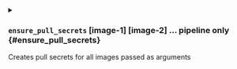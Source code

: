 

<details className="config-field -function" data-expandable="true">
<summary>

### `ensure_pull_secrets` <span className="config-field-type">[image-1] [image-2] ...</span> <span className="config-field-enum"></span> <span className="config-field-default -return"></span> <span className="config-field-required" data-required="true">pipeline only</span>  {#ensure_pull_secrets}

Creates pull secrets for all images passed as arguments

</summary>

<PartialSet />
<PartialSetstring />
<PartialFrom />
<PartialFromfile />
<PartialAll />
<PartialExcept />


</details>
